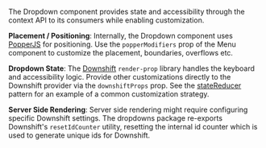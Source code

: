 The Dropdown component provides state and accessibility through the context API to its consumers while enabling
customization.

**Placement / Positioning**: Internally, the Dropdown component uses [PopperJS](https://popper.js.org/docs/v2/)
for positioning. Use the `popperModifiers` prop of the Menu component to customize the placement, boundaries,
overflows etc.

**Dropdown State**: The [Downshift](https://github.com/downshift-js/downshift) `render-prop` library handles the
keyboard and accessibility logic. Provide other customizations directly to the Downshift provider via the
`downshiftProps` prop. See the [stateReducer](https://github.com/downshift-js/downshift#statereducer) pattern
for an example of a common customization strategy.

**Server Side Rendering**: Server side rendering might require configuring specific Downshift settings. The
dropdowns package re-exports Downshift's `resetIdCounter` utility, resetting the internal id counter which
is used to generate unique ids for Downshift.
